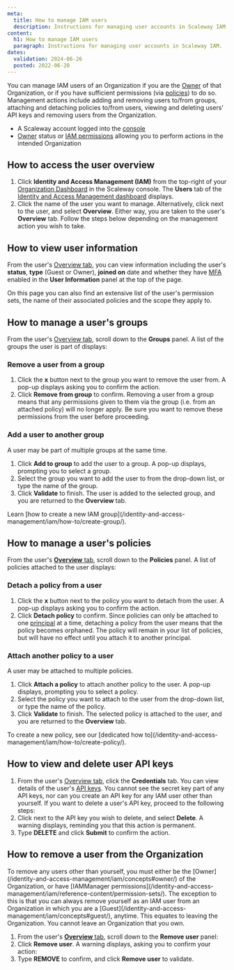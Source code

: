 ```yaml
---
meta:
  title: How to manage IAM users
  description: Instructions for managing user accounts in Scaleway IAM.
content:
  h1: How to manage IAM users
  paragraph: Instructions for managing user accounts in Scaleway IAM.
dates:
  validation: 2024-06-26
  posted: 2022-06-20
---
```


You can manage IAM users of an Organization if you are the [Owner](/identity-and-access-management/iam/concepts/#owner/) of that Organization, or if you have sufficient permissions (via [policies](/identity-and-access-management/iam/concepts/#policy/)) to do so. Management actions include adding and removing users to/from groups, attaching and detaching policies to/from users, viewing and deleting users' API keys and removing users from the Organization.

<Macro id="requirements" />

- A Scaleway account logged into the [console](https://console.scaleway.com/)
- [Owner](/identity-and-access-management/iam/concepts/#owner/) status or [IAM permissions](/identity-and-access-management/iam/concepts/#permission/) allowing you to perform actions in the intended Organization

## How to access the user overview

1. Click **Identity and Access Management (IAM)** from the top-right of your [Organization Dashboard](https://console.scaleway.com/organization/) in the Scaleway console. The **Users** tab of the [Identity and Access Management dashboard](https://console.scaleway.com/iam/users/) displays.
    <Lightbox src="scaleway-iam-users-dashboard.webp" alt="" />
2. Click the name of the user you want to manage. Alternatively, click <Icon name="more" /> next to the user, and select **Overview**. Either way, you are taken to the user's **Overview** tab.
    Follow the steps below depending on the management action you wish to take.

## How to view user information

From the user's [Overview tab](#how-to-access-the-user-overview/), you can view information including the user's **status**, **type** (Guest or Owner), **joined on** date and whether they have [MFA](/console/account/concepts/#multifactor-authentication/) enabled in the **User Information** panel at the top of the page.

On this page you can also find an extensive list of the user's permission sets, the name of their associated policies and the scope they apply to.

<Lightbox src="scaleway-user-info.webp" alt="" />

## How to manage a user's groups

From the user's [Overview tab](#how-to-access-the-user-overview/), scroll down to the **Groups** panel. A list of the groups the user is part of displays:

<Lightbox src="scaleway-groups-overview.webp" alt="" />

### Remove a user from a group

1. Click the **x** button next to the group you want to remove the user from. A pop-up displays asking you to confirm the action.
2. Click **Remove from group** to confirm.
    <Message type="important">
      Removing a user from a group means that any permissions given to them via the group (i.e. from an attached policy) will no longer apply. Be sure you want to remove these permissions from the user before proceeding.
    </Message>

### Add a user to another group

A user may be part of multiple groups at the same time.

1. Click **Add to group** to add the user to a group. A pop-up displays, prompting you to select a group.
2. Select the group you want to add the user to from the drop-down list, or type the name of the group.
3. Click **Validate** to finish.
    The user is added to the selected group, and you are returned to the **Overview** tab.

<Message type="tip">
 Learn [how to create a new IAM group](/identity-and-access-management/iam/how-to/create-group/).
</Message>

## How to manage a user's policies

From the user's [**Overview** tab](#how-to-access-the-user-overview/), scroll down to the **Policies** panel. A list of policies attached to the user displays:

<Lightbox src="scaleway-iam-policies.webp" alt="" />

### Detach a policy from a user

1. Click the **x** button next to the policy you want to detach from the user. A pop-up displays asking you to confirm the action.
2. Click **Detach policy** to confirm.
    <Message type="important">
      Since policies can only be attached to one [principal](/identity-and-access-management/iam/concepts/#principal/) at a time, detaching a policy from the user means that the policy becomes orphaned. The policy will remain in your list of policies, but will have no effect until you attach it to another principal.
    </Message>

### Attach another policy to a user

A user may be attached to multiple policies.

1. Click **Attach a policy** to attach another policy to the user. A pop-up displays, prompting you to select a policy.
2. Select the policy you want to attach to the user from the drop-down list, or type the name of the policy.
3. Click **Validate** to finish.
    The selected policy is attached to the user, and you are returned to the **Overview** tab.

<Message type="tip">
  To create a new policy, see our [dedicated how to](/identity-and-access-management/iam/how-to/create-policy/).
</Message>

## How to view and delete user API keys

1. From the user's [Overview tab](#how-to-access-the-user-overview/), click the **Credentials** tab.
    You can view details of the user's [API keys](/identity-and-access-management/iam/how-to/create-api-keys/).
    <Lightbox src="scaleway-api-key.webp" alt="" />
    <Message type="note">
      You cannot see the secret key part of any API keys, nor can you create an API key for any IAM user other than yourself.
    </Message>
    If you want to delete a user's API key, proceed to the following steps:
2. Click <Icon name="more" /> next to the API key you wish to delete, and select **Delete**.
    A warning displays, reminding you that this action is permanent.
3. Type **DELETE** and click **Submit** to confirm the action.

## How to remove a user from the Organization

<Message type="note">
  To remove any users other than yourself, you must either be the [Owner](/identity-and-access-management/iam/concepts#owner/) of the Organization, or have [IAMManager permissions](/identity-and-access-management/iam/reference-content/permission-sets/). The exception to this is that you can always remove yourself as an IAM user from an Organization in which you are a [Guest](/identity-and-access-management/iam/concepts#guest/), anytime. This equates to leaving the Organization. You cannot leave an Organization that you own.
</Message>

1. From the user's [**Overview** tab](#how-to-access-the-user-overview/), scroll down to the **Remove user** panel:
    <Lightbox src="scaleway-remove-user.webp" alt="" />
2. Click **Remove user**. A warning displays, asking you to confirm your action:
    <Lightbox src="scaleway-remove-user-popup.webp" alt="A pop up box displaying a warning: Removing a user from this Organization automatically deletes their API keys, and any policies directly attached to them become orphaned" />
3. Type **REMOVE** to confirm, and click **Remove user** to validate.



